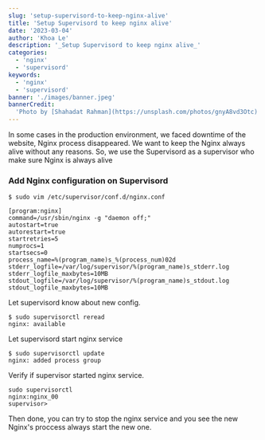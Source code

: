 ```yaml
---
slug: 'setup-supervisord-to-keep-nginx-alive'
title: 'Setup Supervisord to keep nginx alive'
date: '2023-03-04'
author: 'Khoa Le'
description: '_Setup Supervisord to keep nginx alive_'
categories:
  - 'nginx'
  - 'supervisord'
keywords:
  - 'nginx'
  - 'supervisord'
banner: './images/banner.jpeg'
bannerCredit:
  'Photo by [Shahadat Rahman](https://unsplash.com/photos/gnyA8vd3Otc)'
---
```


In some cases in the production environment, we faced downtime of the website,
Nginx process disappeared. We want to keep the Nginx always alive without any
reasons. So, we use the Supervisord as a supervisor who make sure Nginx is
always alive

### Add Nginx configuration on Supervisord

```shell
$ sudo vim /etc/supervisor/conf.d/nginx.conf

[program:nginx]
command=/usr/sbin/nginx -g "daemon off;"
autostart=true
autorestart=true
startretries=5
numprocs=1
startsecs=0
process_name=%(program_name)s_%(process_num)02d
stderr_logfile=/var/log/supervisor/%(program_name)s_stderr.log
stderr_logfile_maxbytes=10MB
stdout_logfile=/var/log/supervisor/%(program_name)s_stdout.log
stdout_logfile_maxbytes=10MB

```

Let supervisord know about new config.

```shell
$ sudo supervisorctl reread
nginx: available
```

Let supervisord start nginx service

```shell
$ sudo supervisorctl update
nginx: added process group
```

Verify if supervisor started nginx service.

```shell
sudo supervisorctl
nginx:nginx_00
supervisor>
```

Then done, you can try to stop the nginx service and you see the new Nginx's
proccess always start the new one.

